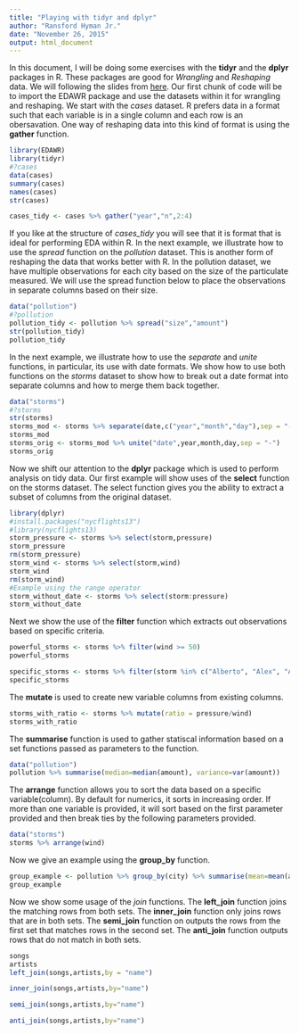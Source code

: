 ```yaml
---
title: "Playing with tidyr and dplyr"
author: "Ransford Hyman Jr."
date: "November 26, 2015"
output: html_document
---
```

In this document, I will be doing some exercises with the **tidyr** and the **dplyr** packages in R.  These packages are good for *Wrangling* and *Reshaping* data.  We will following the slides from [here](http://bit.ly/wrangling-webinar). Our first chunk of code will be to import the EDAWR package and use the datasets within it for wrangling and reshaping. We start with the *cases* dataset. R prefers data in a format such that each variable is in a single column and each row is an obersavation.  One way of reshaping data into this kind of format is using the **gather** function.

```r
library(EDAWR)
library(tidyr)
#?cases
data(cases)
summary(cases)
names(cases)
str(cases)

cases_tidy <- cases %>% gather("year","n",2:4)
```

If you like at the structure of *cases_tidy* you will see that it is format that is ideal for performing EDA within R.  In the next example, we illustrate how to use the *spread* function on the *pollution* dataset.  This is another form of reshaping the data that works better with R.  In the pollution dataset, we have multiple observations for each city based on the size of the particulate measured.  We will use the spread function below to place the observations in separate columns based on their size. 

```r
data("pollution")
#?pollution
pollution_tidy <- pollution %>% spread("size","amount")
str(pollution_tidy)
pollution_tidy
```

In the next example, we illustrate how to use the *separate* and *unite* functions, in particular, its use with date formats.  We show how to use both functions on the *storms* dataset to show how to break out a date format into separate columns and how to merge them back together.
```r
data("storms")
#?storms
str(storms)
storms_mod <- storms %>% separate(date,c("year","month","day"),sep = "-")
storms_mod
storms_orig <- storms_mod %>% unite("date",year,month,day,sep = "-")
storms_orig

```

Now we shift our attention to the **dplyr** package which is used to perform analysis on tidy data. Our first example will show uses of the **select** function on the storms dataset. The select function gives you the ability to extract a subset of columns from the original dataset.
```r
library(dplyr)
#install.packages("nycflights13")
#library(nycflights13)
storm_pressure <- storms %>% select(storm,pressure)
storm_pressure
rm(storm_pressure)
storm_wind <- storms %>% select(storm,wind)
storm_wind
rm(storm_wind)
#Example using the range operator
storm_without_date <- storms %>% select(storm:pressure)
storm_without_date
```

Next we show the use of the **filter** function which extracts out observations based on specific criteria.
```r
powerful_storms <- storms %>% filter(wind >= 50)
powerful_storms

specific_storms <- storms %>% filter(storm %in% c("Alberto", "Alex", "Allison"))
specific_storms
```

The **mutate** is used to create new variable columns from existing columns.
```r
storms_with_ratio <- storms %>% mutate(ratio = pressure/wind)
storms_with_ratio
```
The **summarise** function is used to gather statiscal information based on a set functions passed as parameters to the function.

```r
data("pollution")
pollution %>% summarise(median=median(amount), variance=var(amount))
```
The **arrange** function allows you to sort the data based on a specific variable(column).  By default for numerics, it sorts in increasing order. If more than one variable is provided, it will sort based on the first parameter provided and then break ties by the following parameters provided.

```r
data("storms")
storms %>% arrange(wind)
```

Now we give an example using the **group_by** function.
```r
group_example <- pollution %>% group_by(city) %>% summarise(mean=mean(amount),sum=sum(amount), n=n())
group_example
```

Now we show some usage of the *join* functions.  The **left_join** function joins the matching rows from both sets.  The **inner_join** function only joins rows that are in both sets.  The **semi_join** function on outputs the rows from the first set that matches rows in the second set.  The **anti_join** function outputs rows that do not match in both sets.
```r
songs
artists
left_join(songs,artists,by = "name")

inner_join(songs,artists,by="name")

semi_join(songs,artists,by="name")

anti_join(songs,artists,by="name")

```